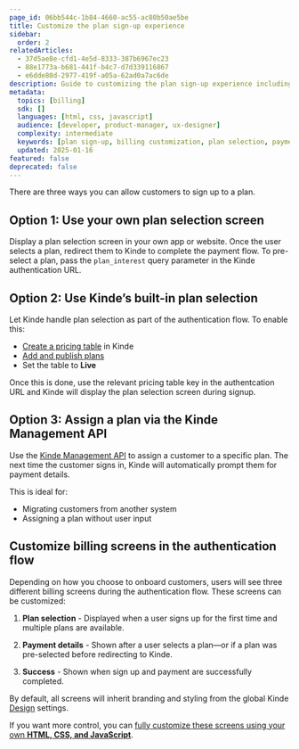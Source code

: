 ```yaml
---
page_id: 06bb544c-1b84-4660-ac55-ac80b50ae5be
title: Customize the plan sign-up experience
sidebar:
  order: 2
relatedArticles:
  - 37d5ae8e-cfd1-4e5d-8333-387b6967ec23
  - 88e1773a-b681-441f-b4c7-d7d339116867
  - e6dde80d-2977-419f-a05a-62ad0a7ac6de
description: Guide to customizing the plan sign-up experience including three different approaches and billing screen customization options.
metadata:
  topics: [billing]
  sdk: []
  languages: [html, css, javascript]
  audience: [developer, product-manager, ux-designer]
  complexity: intermediate
  keywords: [plan sign-up, billing customization, plan selection, payment flow, billing screens, HTML CSS customization]
  updated: 2025-01-16
featured: false
deprecated: false
---
```


There are three ways you can allow customers to sign up to a plan.

## Option 1: Use your own plan selection screen

Display a plan selection screen in your own app or website. Once the user selects a plan, redirect them to Kinde to complete the payment flow.
To pre-select a plan, pass the `plan_interest` query parameter in the Kinde authentication URL.

## Option 2: Use Kinde’s built-in plan selection

Let Kinde handle plan selection as part of the authentication flow. To enable this:

- [Create a pricing table](/billing/billing-user-experience/plan-selection/) in Kinde
- [Add and publish plans](/billing/manage-plans/create-plans/)
- Set the table to **Live**

Once this is done, use the relevant pricing table key in the authentcation URL and Kinde will display the plan selection screen during signup.

## Option 3: Assign a plan via the Kinde Management API

Use the [Kinde Management API](https://docs.kinde.com/kinde-apis/management/#tag/billing-agreements/get/api/v1/billing/agreements) to assign a customer to a specific plan.
The next time the customer signs in, Kinde will automatically prompt them for payment details.

This is ideal for:

- Migrating customers from another system
- Assigning a plan without user input

## Customize billing screens in the authentication flow

Depending on how you choose to onboard customers, users will see three different billing screens during the authentication flow. These screens can be customized:

1. **Plan selection** - Displayed when a user signs up for the first time and multiple plans are available.

2. **Payment details** - Shown after a user selects a plan—or if a plan was pre-selected before redirecting to Kinde.

3. **Success** - Shown when sign up and payment are successfully completed.

By default, all screens will inherit branding and styling from the global Kinde [Design](/design/brand/global-brand-defaults/) settings.

If you want more control, you can [fully customize these screens using your own **HTML, CSS, and JavaScript**](/design/customize-with-code/customize-with-css-html/).
